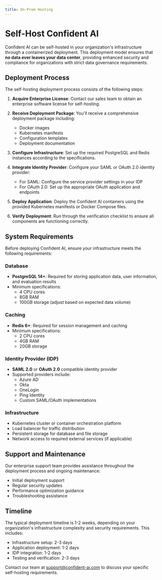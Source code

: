 ```yaml
---
title: On-Prem Hosting
---
```


# Self-Host Confident AI

Confident AI can be self-hosted in your organization's infrastructure through a containerized deployment. This deployment model ensures that **no data ever leaves your data center**, providing enhanced security and compliance for organizations with strict data governance requirements.

## Deployment Process

The self-hosting deployment process consists of the following steps:

1. **Acquire Enterprise License**: Contact our sales team to obtain an enterprise software license for self-hosting.

2. **Receive Deployment Package**: You'll receive a comprehensive deployment package including:

   - Docker images
   - Kubernetes manifests
   - Configuration templates
   - Deployment documentation

3. **Configure Infrastructure**: Set up the required PostgreSQL and Redis instances according to the specifications.

4. **Integrate Identity Provider**: Configure your SAML or OAuth 2.0 identity provider:

   - For SAML: Configure the service provider settings in your IDP
   - For OAuth 2.0: Set up the appropriate OAuth application and endpoints

5. **Deploy Application**: Deploy the Confident AI containers using the provided Kubernetes manifests or Docker Compose files.

6. **Verify Deployment**: Run through the verification checklist to ensure all components are functioning correctly.

## System Requirements

Before deploying Confident AI, ensure your infrastructure meets the following requirements:

### Database

- **PostgreSQL 14+**: Required for storing application data, user information, and evaluation results
- Minimum specifications:
  - 4 CPU cores
  - 8GB RAM
  - 100GB storage (adjust based on expected data volume)

### Caching

- **Redis 6+**: Required for session management and caching
- Minimum specifications:
  - 2 CPU cores
  - 4GB RAM
  - 20GB storage

### Identity Provider (IDP)

- **SAML 2.0** or **OAuth 2.0** compatible identity provider
- Supported providers include:
  - Azure AD
  - Okta
  - OneLogin
  - Ping Identity
  - Custom SAML/OAuth implementations

### Infrastructure

- Kubernetes cluster or container orchestration platform
- Load balancer for traffic distribution
- Persistent storage for database and file storage
- Network access to required external services (if applicable)

## Support and Maintenance

Our enterprise support team provides assistance throughout the deployment process and ongoing maintenance:

- Initial deployment support
- Regular security updates
- Performance optimization guidance
- Troubleshooting assistance

## Timeline

The typical deployment timeline is 1-2 weeks, depending on your organization's infrastructure complexity and security requirements. This includes:

- Infrastructure setup: 2-3 days
- Application deployment: 1-2 days
- IDP integration: 1-2 days
- Testing and verification: 2-3 days

Contact our team at support@confident-ai.com to discuss your specific self-hosting requirements.
